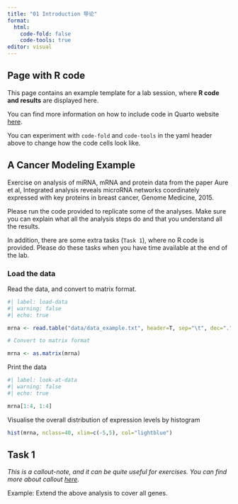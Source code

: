 ```yaml
---
title: "01 Introduction 导论"
format: 
  html:
    code-fold: false
    code-tools: true
editor: visual
---
```


::: callout-tip
## Page with R code

This page contains an example template for a lab session, where **R code
and results** are displayed here.

You can find more information on how to include code in Quarto website
[here](https://quarto.org/docs/reference/cells/cells-knitr.html).

You can experiment with `code-fold` and `code-tools` in the yaml header
above to change how the code cells look like.
:::

## A Cancer Modeling Example

Exercise on analysis of miRNA, mRNA and protein data from the paper Aure
et al, Integrated analysis reveals microRNA networks coordinately
expressed with key proteins in breast cancer, Genome Medicine, 2015.

Please run the code provided to replicate some of the analyses. Make
sure you can explain what all the analysis steps do and that you
understand all the results.

In addition, there are some extra tasks (`Task 1`), where no R code is
provided. Please do these tasks when you have time available at the end
of the lab.

### Load the data

Read the data, and convert to matrix format.

```r
#| label: load-data
#| warning: false
#| echo: true

mrna <- read.table("data/data_example.txt", header=T, sep="\t", dec=".")

# Convert to matrix format

mrna <- as.matrix(mrna)
```

Print the data

```r
#| label: look-at-data
#| warning: false
#| echo: true

mrna[1:4, 1:4]
```

Visualise the overall distribution of expression levels by histogram

```r
hist(mrna, nclass=40, xlim=c(-5,5), col="lightblue")
```

::: callout-note
## Task 1

*This is a callout-note, and it can be quite useful for exercises. You
can find more about callout
[here](https://quarto.org/docs/authoring/callouts.html).*

Example: Extend the above analysis to cover all genes.
:::
